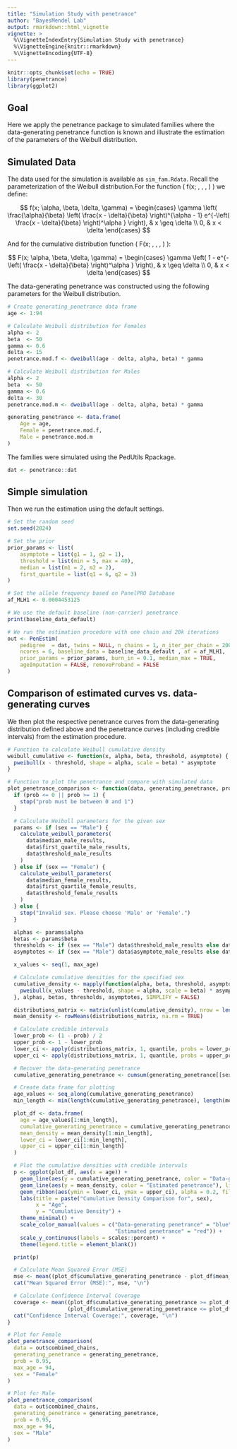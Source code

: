 ```yaml
---
title: "Simulation Study with penetrance"
author: "BayesMendel Lab"
output: rmarkdown::html_vignette
vignette: >
  %\VignetteIndexEntry{Simulation Study with penetrance}
  %\VignetteEngine{knitr::rmarkdown}
  %\VignetteEncoding{UTF-8}
---
```


```r
knitr::opts_chunk$set(echo = TRUE)
library(penetrance)
library(ggplot2)
```

## Goal

Here we apply the penetrance package to simulated families where the data-generating
penetrance function is known and illustrate the estimation of the parameters of
the Weibull distribution. 

## Simulated Data

The data used for the simulation is available as `sim_fam.Rdata`. 
Recall the parameterization of the Weibull distribution.For the 
function \( f(x; \alpha, \beta, \delta, \gamma) \) we define:

$$
f(x; \alpha, \beta, \delta, \gamma) = 
\begin{cases} 
\gamma \left( \frac{\alpha}{\beta} \left( \frac{x - \delta}{\beta} \right)^{\alpha - 1} e^{-\left( \frac{x - \delta}{\beta} \right)^\alpha } \right), & x \geq \delta \\
0, & x < \delta
\end{cases}
$$

And for the cumulative distribution function \( F(x; \alpha, \beta, \delta, \gamma) \):

$$
F(x; \alpha, \beta, \delta, \gamma) =
\begin{cases} 
\gamma \left( 1 - e^{-\left( \frac{x - \delta}{\beta} \right)^\alpha } \right), & x \geq \delta \\
0, & x < \delta
\end{cases}
$$

The data-generating penetrance was constructed using the following parameters for 
the Weibull distribution.

```r
# Create generating_penetrance data frame
age <- 1:94

# Calculate Weibull distribution for Females
alpha <- 2 
beta  <- 50 
gamma <- 0.6
delta <- 15
penetrance.mod.f <- dweibull(age - delta, alpha, beta) * gamma

# Calculate Weibull distribution for Males
alpha <- 2 
beta  <- 50 
gamma <- 0.6
delta <- 30
penetrance.mod.m <- dweibull(age - delta, alpha, beta) * gamma

generating_penetrance <- data.frame(
    Age = age,
    Female = penetrance.mod.f,
    Male = penetrance.mod.m
)
```

The families were simulated using the PedUtils Rpackage.   

```r

dat <- penetrance::dat

```
  
## Simple simulation

Then we run the estimation using the default settings. 

```r

# Set the random seed
set.seed(2024)

# Set the prior
prior_params <- list(
    asymptote = list(g1 = 1, g2 = 1),
    threshold = list(min = 5, max = 40),
    median = list(m1 = 2, m2 = 2),
    first_quartile = list(q1 = 6, q2 = 3)
)

# Set the allele frequency based on PanelPRO Database
af_MLH1 <- 0.0004453125 

# We use the default baseline (non-carrier) penetrance
print(baseline_data_default)

# We run the estimation procedure with one chain and 20k iterations  
out <- PenEstim(
    pedigree  = dat, twins = NULL, n_chains = 1, n_iter_per_chain = 20000, 
    ncores = 6, baseline_data = baseline_data_default , af = af_MLH1, 
    prior_params = prior_params, burn_in = 0.1, median_max = TRUE,  
    ageImputation = FALSE, removeProband = FALSE
)

```

## Comparison of estimated curves vs. data-generating curves

We then plot the respective penetrance curves from the data-generating distribution
defined above and the penetrance curves (including credible intervals) from 
the estimation procedure. 

```r

# Function to calculate Weibull cumulative density
weibull_cumulative <- function(x, alpha, beta, threshold, asymptote) {
  pweibull(x - threshold, shape = alpha, scale = beta) * asymptote
}

# Function to plot the penetrance and compare with simulated data
plot_penetrance_comparison <- function(data, generating_penetrance, prob, max_age, sex) {
  if (prob <= 0 || prob >= 1) {
    stop("prob must be between 0 and 1")
  }

  # Calculate Weibull parameters for the given sex
  params <- if (sex == "Male") {
    calculate_weibull_parameters(
      data$median_male_results,
      data$first_quartile_male_results,
      data$threshold_male_results
    )
  } else if (sex == "Female") {
    calculate_weibull_parameters(
      data$median_female_results,
      data$first_quartile_female_results,
      data$threshold_female_results
    )
  } else {
    stop("Invalid sex. Please choose 'Male' or 'Female'.")
  }

  alphas <- params$alpha
  betas <- params$beta
  thresholds <- if (sex == "Male") data$threshold_male_results else data$threshold_female_results
  asymptotes <- if (sex == "Male") data$asymptote_male_results else data$asymptote_female_results

  x_values <- seq(1, max_age)

  # Calculate cumulative densities for the specified sex
  cumulative_density <- mapply(function(alpha, beta, threshold, asymptote) {
    pweibull(x_values - threshold, shape = alpha, scale = beta) * asymptote
  }, alphas, betas, thresholds, asymptotes, SIMPLIFY = FALSE)

  distributions_matrix <- matrix(unlist(cumulative_density), nrow = length(x_values), byrow = FALSE)
  mean_density <- rowMeans(distributions_matrix, na.rm = TRUE)

  # Calculate credible intervals
  lower_prob <- (1 - prob) / 2
  upper_prob <- 1 - lower_prob
  lower_ci <- apply(distributions_matrix, 1, quantile, probs = lower_prob)
  upper_ci <- apply(distributions_matrix, 1, quantile, probs = upper_prob)

  # Recover the data-generating penetrance
  cumulative_generating_penetrance <- cumsum(generating_penetrance[[sex]])

  # Create data frame for plotting
  age_values <- seq_along(cumulative_generating_penetrance)
  min_length <- min(length(cumulative_generating_penetrance), length(mean_density))

  plot_df <- data.frame(
    age = age_values[1:min_length],
    cumulative_generating_penetrance = cumulative_generating_penetrance[1:min_length],
    mean_density = mean_density[1:min_length],
    lower_ci = lower_ci[1:min_length],
    upper_ci = upper_ci[1:min_length]
  )

  # Plot the cumulative densities with credible intervals
  p <- ggplot(plot_df, aes(x = age)) +
    geom_line(aes(y = cumulative_generating_penetrance, color = "Data-generating penetrance"), linewidth = 1, linetype = "solid", na.rm = TRUE) +
    geom_line(aes(y = mean_density, color = "Estimated penetrance"), linewidth = 1, linetype = "dotted", na.rm = TRUE) +
    geom_ribbon(aes(ymin = lower_ci, ymax = upper_ci), alpha = 0.2, fill = "red", na.rm = TRUE) +
    labs(title = paste("Cumulative Density Comparison for", sex),
         x = "Age",
         y = "Cumulative Density") +
    theme_minimal() +
    scale_color_manual(values = c("Data-generating penetrance" = "blue", 
                                  "Estimated penetrance" = "red")) +
    scale_y_continuous(labels = scales::percent) +
    theme(legend.title = element_blank())

  print(p)

  # Calculate Mean Squared Error (MSE)
  mse <- mean((plot_df$cumulative_generating_penetrance - plot_df$mean_density)^2, na.rm = TRUE)
  cat("Mean Squared Error (MSE):", mse, "\n")

  # Calculate Confidence Interval Coverage
  coverage <- mean((plot_df$cumulative_generating_penetrance >= plot_df$lower_ci) & 
                   (plot_df$cumulative_generating_penetrance <= plot_df$upper_ci), na.rm = TRUE)
  cat("Confidence Interval Coverage:", coverage, "\n")
}

# Plot for Female
plot_penetrance_comparison(
  data = out$combined_chains,
  generating_penetrance = generating_penetrance,
  prob = 0.95,
  max_age = 94,
  sex = "Female"
)

# Plot for Male
plot_penetrance_comparison(
  data = out$combined_chains,
  generating_penetrance = generating_penetrance,
  prob = 0.95,
  max_age = 94,
  sex = "Male"
)
```

